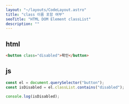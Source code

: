 ```yaml
---
layout: "~/layouts/CodeLayout.astro"
title: "class 이름 포함 여부"
seoTitle: "HTML DOM Element classList"
description: ""
---
```


## html

```html
<button class="disabled">확인</button>
```

## js

```js
const el = document.querySelector("button");
const isDisabled = el.classList.contains("disabled");

console.log(isDisabled);
```
